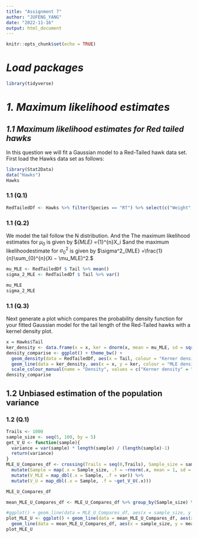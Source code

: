 ---
title: "Assignment 7"
author: "JUFENG_YANG"
date: "2022-11-16"
output: html_document
---

```{r setup, include=FALSE}
knitr::opts_chunk$set(echo = TRUE)
```

# ***Load packages***

```{R}
library(tidyverse)
```


# ***1. Maximum likelihood estimates***

## ***1.1 Maximum likelihood estimates for Red tailed hawks***

In this question we will fit a Gaussian model to a Red-Tailed hawk data set. First load the Hawks data set as
follows:

```{R}
library(Stat2Data)
data("Hawks")
Hawks
```


### **1.1 (Q.1)**

```{R}
RedTailedDf <- Hawks %>% filter(Species == "RT") %>% select(c("Weight", "Tail", "Wing"))

```

### **1.1 (Q.2)**


We model the tail follow the N distribution. And the The maximum likelihood estimates for $\mu_0$ is given by $\mu_{MLE} =\frac{1}{n}\sum_{1}^{n}X_i $and the maximum likelihoodestimate for $\sigma_0^2$ is given by $\sigma^2_{MLE} =\frac{1}{n}\sum_{0}^{n}(Xi − \mu_MLE)^2.$ 

```{R}
mu_MLE <- RedTailedDf $ Tail %>% mean()
sigma_2_MLE <- RedTailedDf $ Tail %>% var()

mu_MLE
sigma_2_MLE
```


### **1.1 (Q.3)**
Next generate a plot which compares the probability density function for your fitted Gaussian model for the
tail length of the Red-Tailed hawks with a kernel density plot.

```{R}
x = Hawks$Tail
ker_density <- data.frame(x = x, ker = dnorm(x, mean = mu_MLE, sd = sqrt(sigma_2_MLE)))
density_comparise <- ggplot() + theme_bw() +
  geom_density(data = RedTailedDf, aes(x = Tail, colour = "Kerner density")) +
  geom_line(data = ker_density, aes(x = x, y = ker, colour = "MLE density")) +
  scale_colour_manual(name = "Density", values = c("Kerner density" = "blue", "MLE density" = "red") )
density_comparise
```


## **1.2 Unbiased estimation of the population variance**

### **1.2 (Q.1)**
```{R}
Trails <- 1000
sample_size <- seq(5, 100, by = 5)
get_V_U <- function(sample){
  variance = var(sample) * length(sample) / (length(sample)-1)
  return(variance)
}
MLE_U_Compares_df <- crossing(Trails = seq(0,Trails), Sample_size = sample_size) %>% 
  mutate(Sample = map(.x = Sample_size, .f = ~rnorm(.x, mean = 1, sd = 3))) %>% 
  mutate(V_MLE = map_dbl(.x = Sample, .f = var)) %>% 
  mutate(V_U = map_dbl(.x = Sample, .f = ~get_V_U(.x)))

MLE_U_Compares_df 

mean_MLE_U_Compares_df <- MLE_U_Compares_df %>% group_by(Sample_size) %>% summarise(mean_of_V_MLE = mean(V_MLE), mean_V_U = mean(V_U)) 

#ggplot() + geom_line(data = MLE_U_Compares_df, aes(x = sample_size, y = mean_of_V_MLE, color = "V_MLE"))
plot_MLE_U <- ggplot() + geom_line(data = mean_MLE_U_Compares_df, aes(x = sample_size, y = mean_of_V_MLE, color = "Mean_of_V_MLE")) +
  geom_line(data = mean_MLE_U_Compares_df, aes(x = sample_size, y = mean_V_U, color = "Mean_of_V_U"))
plot_MLE_U
```









